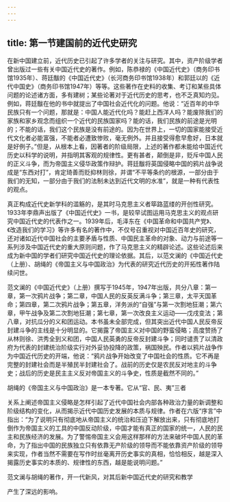 ```yaml
---
---
---
```

title: 第一节建国前的近代史研究
---



在新中国建立前，近代历史已引起了许多学者的关注与研究。其中，资产阶级学者曾出版过一些有关中国近代史的著作。例如，陈恭禄的《中国近代史》（商务印书馆1935年）、蒋廷黻的《中国近代史》（长河商务印书馆1938年）和郭廷以的《近代中国史》（商务印书馆1947年）等等。这些著作在史料的收集、考订和某些具体问题的论述诸方面，多有建树；某些论著对于近代历史的思考，也不乏真知灼见。例如，蒋廷黻在他的书中就提出了中国社会近代化的问题。他说：“近百年的中华民族只有一个问题，那就是：中国人能近代化吗？能赶上西洋人吗？能废除我们的家族和家乡观念而组织一个近代的民族国家吗？能的话，我们民族的前途是光明的；不能的话，我们这个民族是没有前途的。因为在世界上，一切的国家能接受近代文化者必能富强，不能者必遭致惨败，毫无例外。并且接受得愈早愈好，日本就是好例子。”但是，从根本上看，因著者的阶级局限，上述的著作都未能给中国近代历史以科学的说明，并指明其客观的规律性。更有甚者，颠倒是非，贬斥中国人民的正义斗争，而为帝国主义侵华政策作辩护。蒋廷黻将英国侵略中国的鸦片战争说成是“东西对打”，肯定琦善而贬抑林则徐，并谓“不平等条约的根源，一部分由于我们的无知，一部分由于我们的法制未达到近代文明的水准”，就是一种有代表性的观点。

真正构成近代史新学科的滥觞的，是其时马克思主义者筚路蓝缕的开创性研究。1933年李鼎声出版了《中国近代史》一书，是较早试图运用马克思主义的观点研究中国近代史的代表作之一。1939年后，毛泽东在《中国革命和中国共产党》、《改造我们的学习》等许多有名的著作中，不仅号召重视对中国近百年史的研究，还对诸如近代中国社会的主要矛盾与性质、中国民主革命的对象、动力与前途等一系列涉及中国近代史的重大原则问题，作了马克思主义的精辟论述。这些论述后来成为新中国的学者们研究中国近代史的理论依据。其后，以范文澜的《中国近代史（上册）、胡绳的《帝国主义与中国政治》为代表的研究近代历史的开拓性著作陆续问世。

范文澜的《中国近代史》（上册）撰写于1945年，1947年出版，共分八章：第一章，第一次鸦片战争；第二章，中国人民的反英反满斗争；第三章，太平天国革命；第四章，第二次鸦片战争；第五章，洋务派的“自强”与第一次割地狂潮；第六章，甲午战争及第二次割地狂潮；第七章，第一次改良主义运动——戊戌变法；第八章，对抗瓜分的义和团运动。本书虽未全部完成，但其突出近代中国人民反帝反封建斗争的主线是十分明显的。它揭露了帝国主义对中国的野蛮侵略；高度赞扬了从林则徐、洪秀全到义和团，中国人民英勇的反帝反封建斗争；同时谴责了以清政府为代表的封建统治阶级实行对外妥协投降的政策，祸国殃民。作者以鸦片战争作为中国近代历史的开端，他说：“鸦片战争开始改变了中国社会的性质。它不再是完整的封建社会而是半殖民半封建社会了。战前的历史仅是农民反对地主的斗争史；战后的历史是民主主义反对帝国主义的斗争史，性质是截然不同的。”

胡绳的《帝国主义与中国政治》是一本专著。它从“官、民、夷”三者

关系上阐述帝国主义侵略是怎样引起了近代中国社会内部各种政治力量的新调整和阶级结构的变化，从而揭示近代中国历史发展的本质与规律。作者在六版“序言”中指出：“为了说明只有彻底地从帝国主义的统治和压迫下解放出来，只有彻底地打倒作为帝国主义的工具的中国反动阶级，中国才能有真正的国家的统一，人民的民主和民族经济的发展。为了警惕帝国主义会用这样那样的方法来破坏中国人民的革命，为了指出中国的民族独立只有依靠无产阶级的领导而不能依靠资产阶级的领导来实现，作者当然不需要在写作时丝毫离开历史事实的真相，恰恰相反，越是深入揭露历史事实的本质的、规律性的东西，越是能说明问题。”

范文澜与胡绳的著作，开一代新风，对其后新中国近代史的研究和教学

产生了深远的影响。